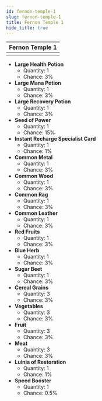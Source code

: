 ---
id: fernon-temple-1
slug: fernon-temple-1
title: Fernon Temple 1
hide_title: true
---


| Fernon Temple 1 |
| :------------: |
| <MapIcon iconId="10"/> |

- **Large Health Potion**
	- Quantity: 1
	- Chance: 3%
- **Large Mana Potion**
	- Quantity: 1
	- Chance: 3%
- **Large Recovery Potion**
	- Quantity: 1
	- Chance: 3%
- **Seed of Power**
	- Quantity: 1
	- Chance: 15%
- **Instant Recharge Specialist Card**
	- Quantity: 1
	- Chance: 1%
- **Common Metal**
	- Quantity: 1
	- Chance: 3%
- **Common Wood**
	- Quantity: 1
	- Chance: 3%
- **Common Rag**
	- Quantity: 1
	- Chance: 3%
- **Common Leather**
	- Quantity: 1
	- Chance: 3%
- **Red Fruits**
	- Quantity: 1
	- Chance: 3%
- **Blue Herb**
	- Quantity: 1
	- Chance: 3%
- **Sugar Beet**
	- Quantity: 1
	- Chance: 3%
- **Cereal Grains**
	- Quantity: 3
	- Chance: 3%
- **Vegetables**
	- Quantity: 3
	- Chance: 3%
- **Fruit**
	- Quantity: 3
	- Chance: 3%
- **Meat**
	- Quantity: 3
	- Chance: 3%
- **Luinia of Restoration**
	- Quantity: 1
	- Chance: 1%
- **Speed Booster**
	- Quantity: 1
	- Chance: 0.5%

